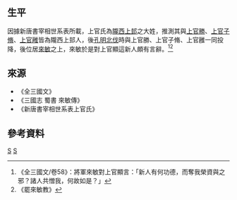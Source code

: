 ==生平==
因據新唐書宰相世系表所載，上官氏為[[隴西|隴西]][[上邽|上邽]]之大姓，推測其與[[上官勝|上官勝]]、[[上官子脩|上官子脩]]、[[上官雝|上官雝]]皆為隴西上邽人，後[[孔明北伐|孔明北伐]]時與上官勝、上官子脩、上官雝一同投降，後位居[[來敏|來敏]]之上，來敏於是對上官顯這新人頗有言辭。<ref>《全三國文/卷58》：將軍來敏對上官顯言：「新人有何功德，而奪我榮資與之邪？諸人共憎我，何故如是？」</ref><ref>《罷來敏教》</ref>

==來源==
*《全三國文》
*《三國志 蜀書 來敏傳》
*《新唐書宰相世系表上官氏》

==參考資料==
{{reflist}}
{{三国人物小作品}}
[[Category:上官姓|S]]
[[Category:三國政治人物|S]]